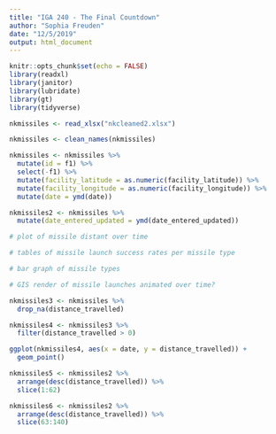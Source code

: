 ```yaml
---
title: "IGA 240 - The Final Countdown"
author: "Sophia Freuden"
date: "12/5/2019"
output: html_document
---
```


```r
knitr::opts_chunk$set(echo = FALSE)
library(readxl)
library(janitor)
library(lubridate)
library(gt)
library(tidyverse)
```

```r
nkmissiles <- read_xlsx("nkcleaned2.xlsx")

nkmissiles <- clean_names(nkmissiles)

nkmissiles <- nkmissiles %>%
  mutate(id = f1) %>%
  select(-f1) %>%
  mutate(facility_latitude = as.numeric(facility_latitude)) %>%
  mutate(facility_longitude = as.numeric(facility_longitude)) %>%
  mutate(date = ymd(date))

nkmissiles2 <- nkmissiles %>%
  mutate(date_entered_updated = ymd(date_entered_updated))
```

```r
# plot of missile distant over time

# tables of missile launch success rates per missile type

# bar graph of missile types

# GIS render of missile launches animated over time?
```

```r
nkmissiles3 <- nkmissiles %>%
  drop_na(distance_travelled)
```

```r
nkmissiles4 <- nkmissiles3 %>%
  filter(distance_travelled > 0)
```

```r
ggplot(nkmissiles4, aes(x = date, y = distance_travelled)) +
  geom_point()
```

```r
nkmissiles5 <- nkmissiles2 %>%
  arrange(desc(distance_travelled)) %>%
  slice(1:62)
```

```r
nkmissiles6 <- nkmissiles2 %>%
  arrange(desc(distance_travelled)) %>%
  slice(63:140)
```


